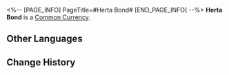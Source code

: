 <%-- [PAGE_INFO]
PageTitle=#Herta Bond#
[END_PAGE_INFO] --%>
{{Item Infobox
|id          = 503
|image       = Item Herta Bond.png
|type        = Common Currency
|invCategory = Valuables
|rarity      = 5
|effect      = A reward from the Simulated Universe. Can be used to buy items from Herta's Store.
|description = 
|source1     = [[Simulated Universe Point Rewards]]
}}
'''Herta Bond''' is a [[Common Currency]].

==Other Languages==
{{Other Languages
|en   = Herta Bond
|zhs  = 黑塔债券
|zht  = 黑塔債券
|ja   = ヘルタ債券
|ko   = 헤르타 채권
|es   = Bono de Herta
|fr   = Obligation de Herta
|ru   = Облигация Герты
|th   = Herta Bond
|vi   = Phiếu Công Trái Herta
|de   = Herta-Anleihe
|id   = Herta Bond
|pt   = Título da Herta
}}

==Change History==
{{Change History|2.0}}
